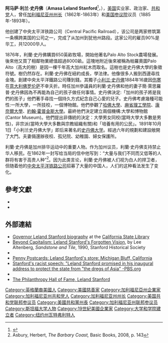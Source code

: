 {{NoteTA
|T=zh-hans:利兰·史丹佛;zh-hant:利蘭·史丹佛;zh-hk:利蘭·史丹福;zh-tw:利蘭·史丹佛;zh-mo:利蘭·史丹福;
|1=zh-hans:史丹佛;zh-hant:史丹佛;zh-hk:史丹福;zh-tw:史丹佛;zh-mo:史丹福;
}}{{Expand|time=2018-07-17}}{{Infobox Governor
|name        = 利兰·史丹佛<br/>Leland Stanford
|image       = Leland Stanford c1870s.jpg
|imagesize   = 
|order       = 8
|office      = 加利福尼亚州州长
|term_start  = 1862年1月10日
|term_end    = 1863年12月10日
|lieutenant  = 约翰·F·切利斯
|predecessor = [[约翰·G·唐尼|约翰·G·唐尼]]
|successor   = [[弗雷德里克·洛|弗雷德里克·洛]]
|birth_date  = {{Birth date|1824|3|9|mf=y}}
|birth_place = [[纽约州|纽约州]][[瓦特弗利特_(纽约州)|瓦特弗利特]]
|death_date  = {{death date and age|1893|6|21|1824|3|9}}
|death_place = [[加利福尼亚州|加利福尼亚州]][[帕洛阿尔托_(加利福尼亚州)|帕洛阿尔托]]
|party       = [[美国共和党|共和党]]
|spouse      = [[简·史丹佛|简·伊丽莎白·莱思罗普]]
|alma_mater  = [[卡泽诺维亚学院|卡泽诺维亚学院]]
|profession  = 
|religion    =
|signature   = Leland Stanford Signature.svg
}}
'''阿马萨·利兰·史丹佛'''（'''Amasa Leland Stanford'''<ref>{{cite book
  | last = Burlingame
  | first = Dwight
  | authorlink =
  | coauthors =
  | title = Philanthropy in America: A Comprehensive Historical Encyclopedia
  | publisher = ABC-CLIO
  | date = August 19, 2004
  | location =
  | page = [https://archive.org/details/philanthropyamer00burl/page/n513 456]
  | url =https://archive.org/details/philanthropyamer00burl
  | doi =
  | id =
  | isbn = 978-1-57607-860-0}}</ref>，{{bd|1824年|3月9日|1893年|6月21日|S}}），[[美国|美国]]实业家、政治家、[[美国共和党|共和党]]人，曾任[[加利福尼亚州州长|加利福尼亚州州长]]（1862年-1863年）和[[美国参议院|美国参议院]]议员（1885年-1893年）。

他创建了中央太平洋铁路公司（Central Pacific Railroad），该公司是两家修筑第一条横跨美国的公司之一，完成了从加州到犹他州路段。这家公司的雇员90%是华工，共12000华人。

1876年，利蘭·史丹佛購買650英畝牧場，開始他著名Palo Alto Stock農場發展。後來他又買了相鄰物業總值超過8000畝。這塊地附近後來被稱為帕羅奧圖Palo Alto（高大的樹）是因一棵千年高大加州紅木而取名。這樹也是史丹佛大學的象徵符號。樹仍然存在。利蘭·史丹佛在紐約成長，學法律。他像很多人搬到西邊尋找金塊。創建中央太平洋鐵路公司賺到錢。其獨子[[小利兰·史丹佛|小利兰·史丹佛]]1884年16歲因[[伤寒|伤寒]]在[[意大利|意大利]][[佛罗伦萨|佛罗伦萨]]不幸夭折。時任加州參議員的利蘭·史丹佛和他的妻子簡·萊思羅普·史丹佛因為不再能為自己的孩子做任何事情。史丹佛決定:「加州的孩子將是我們的孩子」他們著手尋找一個持久方式紀念自己心愛的兒子。史丹佛考慮幾種可能性:一所大學，一所技校，一個博物館。他們參觀了[[哈佛大學|哈佛大學]]、[[麻省理工學院|麻省理工學院]]、[[康奈爾大學|康奈爾大學]]、[[約翰·霍普金斯大學|約翰·霍普金斯大學]]。最終他們決定建立兩個機構:大學和博物館(Cantor Museum)。他們提出非傳統的決定：大學男女同校(當時大學大多數是男性)，非宗派(當時大學大多數與宗教組織有關)和「培養有用的公民」。1891年10月1日「小利兰史丹佛大学」即后来著名的[[史丹佛大学|史丹佛大学]]。經過六年的規劃和建設敞開了大門。夫妻倆還辦夜校、孤兒院、幼稚園、婦女保護所。

利蘭·史丹佛是加州排华运动中的重要人物。作为加州议员，利蘭·史丹佛支持禁止华人移民。在1862年一封写给当局的信中他写到：“大量与我们不同而又低等的人群将有害于高贵人种”<ref>Asbury, Herbert, ''The Barbary Coast,'' Basic Books, 2008, p. 143</ref>。因为此类言论，利蘭·史丹佛被人们视为白人的捍卫者，但随着他的[[中央太平洋铁路公司|中央太平洋铁路公司]]招募了大量的中国人，人们的这种看法发生了变化。

==參考文獻==
{{reflist}}
*{{Cite Appletons'|wstitle=Stanford, Leland|year=1900}}
*{{EB1911}}

==外部連結==
{{commons|Leland Stanford}}
* [http://governors.library.ca.gov/08-Stanford.html Governor Leland Stanford biography]{{Wayback|url=http://governors.library.ca.gov/08-Stanford.html |date=20160424230947 }} at the [[California_State_Library|California State Library]]
* [http://dynamics.org/Altenberg/PAPERS/BCLSFV/ Beyond Capitalism: Leland Stanford's Forgotten Vision]{{Wayback|url=http://dynamics.org/Altenberg/PAPERS/BCLSFV/ |date=20160304035506 }}, by Lee Altenberg, ''Sandstone and Tile'', 1990, Stanford Historical Society
* {{CongBio|S000793}}
* [https://web.archive.org/web/20070619190713/http://www.rootsweb.com/~usgenweb/ca/placer/postcards/stnfrd.jpg Penny Postcards: Leland Stanford's store: Michigan Bluff, California]
* [http://www.pbs.org/wgbh/amex/tcrr/peopleevents/p_cprr.html Stanford's racist speech: "Leland Stanford promised in his inaugural address to protect the state from "the dregs of Asia" -PBS.org]{{Wayback|url=http://www.pbs.org/wgbh/amex/tcrr/peopleevents/p_cprr.html |date=20100601184038 }}
* {{Find a Grave|972}}
* [http://www.philanthropyroundtable.org/almanac/hall_of_fame/leland_stanford The Philanthropy Hall of Fame, Leland Stanford]{{Wayback|url=http://www.philanthropyroundtable.org/almanac/hall_of_fame/leland_stanford |date=20160317165238 }}

{{史丹福大學|state=expanded}}
{{Authority control}}
{{DEFAULTSORT: Stanford, Leland}}
[[Category:英格蘭裔美國人|Category:英格蘭裔美國人]]
[[Category:美國慈善家|Category:美國慈善家]]
[[Category:加利福尼亞州企業家|Category:加利福尼亞州企業家]]
[[Category:加利福尼亚州共和党人|Category:加利福尼亚州共和党人]]
[[Category:加利福尼亚州州长|Category:加利福尼亚州州长]]
[[Category:美国共和党联邦参议员|Category:美国共和党联邦参议员]]
[[Category:美國共和黨州長|Category:美國共和黨州長]]
[[Category:加利福尼亚州联邦参议员|Category:加利福尼亚州联邦参议员]]
[[Category:斯坦福大学人物|Category:斯坦福大学人物]]
[[Category:19世紀美國企業家|Category:19世紀美國企業家]]
[[Category:大学和学院建立者|Category:大学和学院建立者]]
[[Category:纽约州瓦特弗利特人|Category:纽约州瓦特弗利特人]]